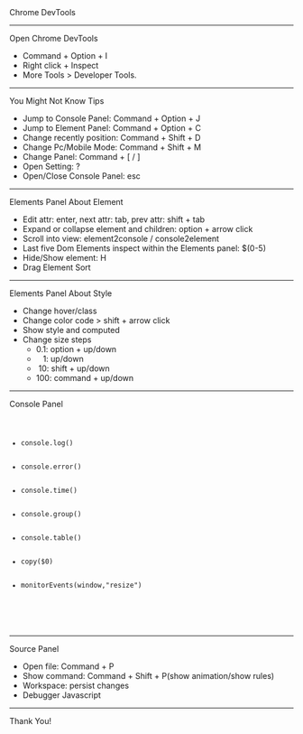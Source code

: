 


<Invert>
    <Heading>Chrome DevTools</Heading>
</Invert>

---
<Invert>
    <Heading>Open Chrome DevTools</Heading>
    <ul>
        <li>Command + Option + I</li>
        <li>Right click + Inspect</li>
        <li>More Tools > Developer Tools.</li>
    </ul>
</Invert>

---
<Invert>
    <Heading>You Might Not Know Tips</Heading>
    <ul>
        <li>Jump to Console Panel: Command + Option + J </li>
        <li>Jump to Element Panel: Command + Option + C</li>
        <li>Change recently position: Command + Shift + D</li>
        <li>Change Pc/Mobile Mode: Command + Shift + M</li>
        <li>Change Panel: Command + [ / ]</li>
        <li>Open Setting: ?</li>
        <li>Open/Close Console Panel: esc</li>
    </ul>
</Invert>

---
<Invert>
    <Heading>Elements Panel About Element</Heading>
    <ul>
        <li>Edit attr: enter, next attr: tab, prev attr: shift + tab</li>
        <li>Expand or collapse element and children: option + arrow click</li>
        <li>Scroll into view: element2console / console2element</li>
        <li>Last five Dom Elements inspect within the Elements panel: $(0-5)</li>
        <li>Hide/Show element: H</li>
        <li>Drag Element Sort</li>
    </ul>
</Invert>

---
<Invert>
    <Heading>Elements Panel About Style</Heading>
    <ul>
        <li>Change hover/class</li>
        <li>Change color code > shift + arrow click</li>
        <li>Show style and computed</li>
        <li>
            Change size steps
            <ul>
                <li>0.1: option + up/down</li>
                <li>&nbsp;&nbsp;&nbsp;1: up/down</li>
                <li>&nbsp;10: shift + up/down</li>
                <li>100: command + up/down</li>
            </ul>
        </li>
    </ul>
</Invert>

---
<Invert>
    <Heading>Console Panel</Heading>
    <code>
        <ul>
            <li>console.log()</li>
            <li>console.error()</li>
            <li>console.time()</li>
            <li>console.group()</li>
            <li>console.table()</li>
            <li>copy($0)</li>
            <li>monitorEvents(window,"resize")</li>
        </ul>
    </code>
</Invert>

---
<Invert>
    <Heading>Source Panel</Heading>
    <ul>
        <li>Open file: Command + P</li>
        <li>Show command: Command + Shift + P(show animation/show rules)</li>
        <li>Workspace: persist changes</li>
        <li>Debugger Javascript</li>
    </ul>
</Invert>

---
<Invert>
    <Heading>
        Thank You!
    </Heading>
</Invert>
